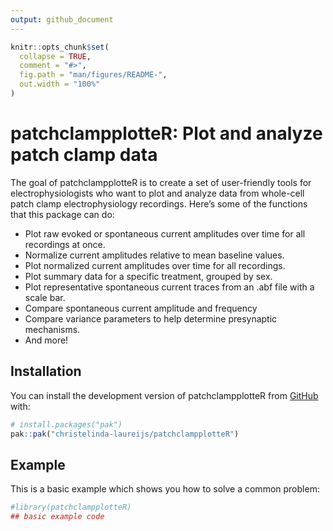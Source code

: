```yaml
---
output: github_document
---
```


<!-- README.md is generated from README.Rmd. Please edit that file -->

```r
knitr::opts_chunk$set(
  collapse = TRUE,
  comment = "#>",
  fig.path = "man/figures/README-",
  out.width = "100%"
)
```

# patchclampplotteR: Plot and analyze patch clamp data

<!-- badges: start -->
<!-- badges: end -->

The goal of patchclampplotteR is to create a set of user-friendly tools for
electrophysiologists who want to plot and analyze data from whole-cell patch
clamp electrophysiology recordings. Here's some of the functions that this
package can do:


* Plot raw evoked or spontaneous current amplitudes over time for all recordings at once.
* Normalize current amplitudes relative to mean baseline values.
* Plot normalized current amplitudes over time for all recordings.
* Plot summary data for a specific treatment, grouped by sex.
* Plot representative spontaneous current traces from an .abf file with a scale bar.
* Compare spontaneous current amplitude and frequency
* Compare variance parameters to help determine presynaptic mechanisms.
* And more!


## Installation

You can install the development version of patchclampplotteR from
[GitHub](https://github.com/) with:

``` r
# install.packages("pak")
pak::pak("christelinda-laureijs/patchclampplotteR")
```

## Example

This is a basic example which shows you how to solve a common problem:

```r
#library(patchclampplotteR)
## basic example code
```


